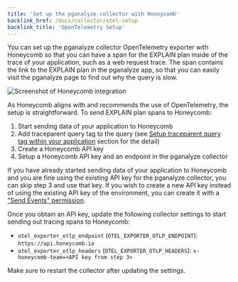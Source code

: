 ```yaml
---
title: 'Set up the pganalyze collector with Honeycomb'
backlink_href: /docs/collector/otel-setup
backlink_title: 'OpenTelemetry Setup'
---
```


You can set up the pganalyze collector OpenTelemetry exporter with Honeycomb so
that you can have a span for the EXPLAIN plan inside of the trace of your
application, such as a web request trace.
The span contains the link to the EXPLAIN plan in the pganalyze app, so that you
can easily visit the pganalyze page to find out why the query is slow.

![Screenshot of Honeycomb integration](./honeycomb.png)

As Honeycomb aligns with and recommends the use of OpenTelemetry, the setup is
straightforward.
To send EXPLAIN plan spans to Honeycomb:

1. Start sending data of your application to Honeycomb
2. Add traceparent query tag to the query (see [Setup traceparent query tag within your application](/docs/collector/otel-setup) section for the detail)
3. Create a Honeycomb API key
4. Setup a Honeycomb API key and an endpoint in the pganalyze collector

If you have already started sending data of your application to Honeycomb and
you are fine using the existing API key for the pganalyze collector, you can
skip step 3 and use that key.
If you wish to create a new API key instead of using the existing API key of the
environment, you can create it with a ["Send Events" permission](https://docs.honeycomb.io/working-with-your-data/settings/api-keys/#api-key-permissions).

Once you obtain an API key, update the following collector settings to start
sending out tracing spans to Honeycomb:

* `otel_exporter_otlp_endpoint` (`OTEL_EXPORTER_OTLP_ENDPOINT`): `https://api.honeycomb.io`
* `otel_exporter_otlp_headers` (`OTEL_EXPORTER_OTLP_HEADERS`): `x-honeycomb-team=<API key from step 3>`

Make sure to restart the collector after updating the settings.
